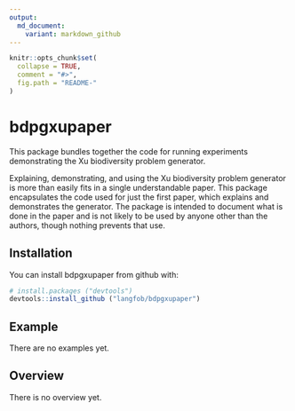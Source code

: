 ```yaml
---
output:
  md_document:
    variant: markdown_github
---
```


<!-- README.md is generated from README.Rmd. Please edit that file -->

```r
knitr::opts_chunk$set(
  collapse = TRUE,
  comment = "#>",
  fig.path = "README-"
)
```
# bdpgxupaper

This package bundles together the code for running experiments demonstrating the Xu biodiversity problem generator.

Explaining, demonstrating, and using the Xu biodiversity problem generator is more than easily fits in a single understandable paper.  This package encapsulates the code used for just the first paper, which explains and demonstrates the generator.  The package is intended to document what is done in the paper and is not likely to be used by anyone other than the authors, though nothing prevents that use.

## Installation  
You can install bdpgxupaper from github with:  
```R
# install.packages ("devtools")  
devtools::install_github ("langfob/bdpgxupaper")
```

## Example  
There are no examples yet.

## Overview  
There is no overview yet.

